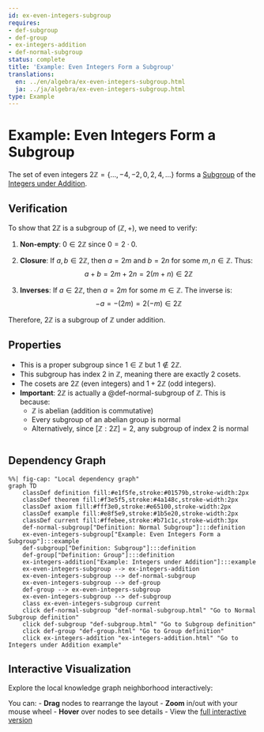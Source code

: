```yaml
---
id: ex-even-integers-subgroup
requires:
- def-subgroup
- def-group
- ex-integers-addition
- def-normal-subgroup
status: complete
title: 'Example: Even Integers Form a Subgroup'
translations:
  en: ../en/algebra/ex-even-integers-subgroup.html
  ja: ../ja/algebra/ex-even-integers-subgroup.html
type: Example
---
```


# Example: Even Integers Form a Subgroup

The set of even integers $2\mathbb{Z} = \{..., -4, -2, 0, 2, 4, ...\}$ forms a [Subgroup](def-subgroup.qmd) of the [Integers under Addition](ex-integers-addition.qmd).

## Verification

To show that $2\mathbb{Z}$ is a subgroup of $(\mathbb{Z}, +)$, we need to verify:

1. **Non-empty**: $0 \in 2\mathbb{Z}$ since $0 = 2 \cdot 0$.

2. **Closure**: If $a, b \in 2\mathbb{Z}$, then $a = 2m$ and $b = 2n$ for some $m, n \in \mathbb{Z}$. Thus:
   $$a + b = 2m + 2n = 2(m + n) \in 2\mathbb{Z}$$

3. **Inverses**: If $a \in 2\mathbb{Z}$, then $a = 2m$ for some $m \in \mathbb{Z}$. The inverse is:
   $$-a = -(2m) = 2(-m) \in 2\mathbb{Z}$$

Therefore, $2\mathbb{Z}$ is a subgroup of $\mathbb{Z}$ under addition.

## Properties

- This is a proper subgroup since $1 \in \mathbb{Z}$ but $1 \notin 2\mathbb{Z}$.
- This subgroup has index 2 in $\mathbb{Z}$, meaning there are exactly 2 cosets.
- The cosets are $2\mathbb{Z}$ (even integers) and $1 + 2\mathbb{Z}$ (odd integers).
- **Important**: $2\mathbb{Z}$ is actually a @def-normal-subgroup of $\mathbb{Z}$. This is because:
  - $\mathbb{Z}$ is abelian (addition is commutative)
  - Every subgroup of an abelian group is normal
  - Alternatively, since $[{\mathbb{Z} : 2\mathbb{Z}}] = 2$, any subgroup of index 2 is normal

```mermaid
```

## Dependency Graph

```mermaid
%%| fig-cap: "Local dependency graph"
graph TD
    classDef definition fill:#e1f5fe,stroke:#01579b,stroke-width:2px
    classDef theorem fill:#f3e5f5,stroke:#4a148c,stroke-width:2px
    classDef axiom fill:#fff3e0,stroke:#e65100,stroke-width:2px
    classDef example fill:#e8f5e9,stroke:#1b5e20,stroke-width:2px
    classDef current fill:#ffebee,stroke:#b71c1c,stroke-width:3px
    def-normal-subgroup["Definition: Normal Subgroup"]:::definition
    ex-even-integers-subgroup["Example: Even Integers Form a Subgroup"]:::example
    def-subgroup["Definition: Subgroup"]:::definition
    def-group["Definition: Group"]:::definition
    ex-integers-addition["Example: Integers under Addition"]:::example
    ex-even-integers-subgroup --> ex-integers-addition
    ex-even-integers-subgroup --> def-normal-subgroup
    ex-even-integers-subgroup --> def-group
    def-group --> ex-even-integers-subgroup
    ex-even-integers-subgroup --> def-subgroup
    class ex-even-integers-subgroup current
    click def-normal-subgroup "def-normal-subgroup.html" "Go to Normal Subgroup definition"
    click def-subgroup "def-subgroup.html" "Go to Subgroup definition"
    click def-group "def-group.html" "Go to Group definition"
    click ex-integers-addition "ex-integers-addition.html" "Go to Integers under Addition example"
```

## Interactive Visualization

Explore the local knowledge graph neighborhood interactively:

::: {.graph-viz data-id="ex-even-integers-subgroup" data-width="700" data-height="500"}
:::

You can:
- **Drag** nodes to rearrange the layout
- **Zoom** in/out with your mouse wheel
- **Hover** over nodes to see details
- View the [full interactive version](../../output/interactive/ex-even-integers-subgroup.html){target="_blank"}

